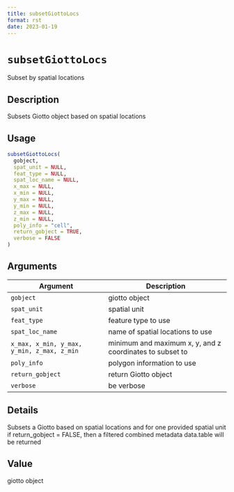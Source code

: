 ```yaml
--- 
title: subsetGiottoLocs 
format: rst 
date: 2023-01-19 
--- 
```

# `subsetGiottoLocs`

Subset by spatial locations


## Description

Subsets Giotto object based on spatial locations


## Usage

```r
subsetGiottoLocs(
  gobject,
  spat_unit = NULL,
  feat_type = NULL,
  spat_loc_name = NULL,
  x_max = NULL,
  x_min = NULL,
  y_max = NULL,
  y_min = NULL,
  z_max = NULL,
  z_min = NULL,
  poly_info = "cell",
  return_gobject = TRUE,
  verbose = FALSE
)
```


## Arguments

Argument      |Description
------------- |----------------
`gobject`     |     giotto object
`spat_unit`     |     spatial unit
`feat_type`     |     feature type to use
`spat_loc_name`     |     name of spatial locations to use
`x_max, x_min, y_max, y_min, z_max, z_min`     |     minimum and maximum x, y, and z coordinates to subset to
`poly_info`     |     polygon information to use
`return_gobject`     |     return Giotto object
`verbose`     |     be verbose


## Details

Subsets a Giotto based on spatial locations and for one provided spatial unit
 if return_gobject = FALSE, then a filtered combined metadata data.table will be returned


## Value

giotto object


